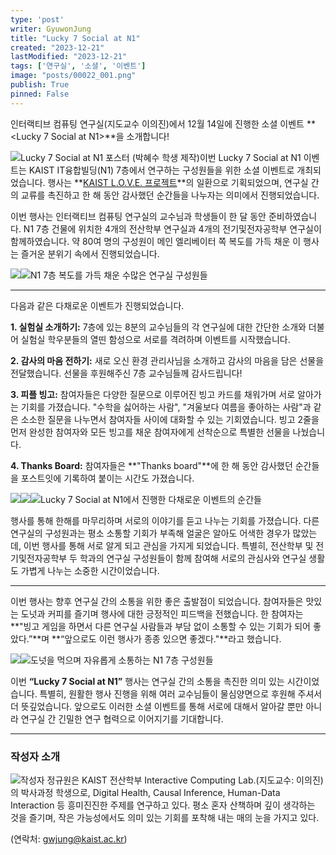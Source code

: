 ```yaml
---
type: 'post'
writer: GyuwonJung
title: "Lucky 7 Social at N1"
created: "2023-12-21"
lastModified: "2023-12-21"
tags: ['연구실', '소셜', '이벤트']
image: "posts/00022_001.png"
publish: True
pinned: False
---
```


인터랙티브 컴퓨팅 연구실(지도교수 이의진)에서 12월 14일에 진행한 소셜 이벤트 **\<Lucky 7 Social at N1\>**을 소개합니다!

![](/posts/00022_001.png)Lucky 7 Social at N1 포스터 (박혜수 학생 제작)이번 Lucky 7 Social at N1 이벤트는 KAIST IT융합빌딩(N1) 7층에서 연구하는 구성원들을 위한 소셜 이벤트로 개최되었습니다. 행사는 **[KAIST L.O.V.E. 프로젝트](https://leadership.kaist.ac.kr/ko/page/sub/sub_0402.do)**의 일환으로 기획되었으며, 연구실 간의 교류를 촉진하고 한 해 동안 감사했던 순간들을 나누자는 의미에서 진행되었습니다.

  


이번 행사는 인터랙티브 컴퓨팅 연구실의 교수님과 학생들이 한 달 동안 준비하였습니다. N1 7층 건물에 위치한 4개의 전산학부 연구실과 4개의 전기및전자공학부 연구실이 함께하였습니다. 약 80여 명의 구성원이 메인 엘리베이터 쪽 복도를 가득 채운 이 행사는 즐거운 분위기 속에서 진행되었습니다.  


  


![](/posts/00022_002.jpg)![](/posts/00022_003.jpg)N1 7층 복도를 가득 채운 수많은 연구실 구성원들  




---

다음과 같은 다채로운 이벤트가 진행되었습니다.

  


**1. 실험실 소개하기:** 7층에 있는 8분의 교수님들의 각 연구실에 대한 간단한 소개와 더불어 실험실 학우분들의 열띤 함성으로 서로를 격려하며 이벤트를 시작했습니다.

**2. 감사의 마음 전하기:** 새로 오신 환경 관리사님을 소개하고 감사의 마음을 담은 선물을 전달했습니다. 선물을 후원해주신 7층 교수님들께 감사드립니다!

**3. 피플 빙고:** 참여자들은 다양한 질문으로 이루어진 빙고 카드를 채워가며 서로 알아가는 기회를 가졌습니다. "수학을 싫어하는 사람", "겨울보다 여름을 좋아하는 사람"과 같은 소소한 질문을 나누면서 참여자들 사이에 대화할 수 있는 기회였습니다. 빙고 2줄을 먼저 완성한 참여자와 모든 빙고를 채운 참여자에게 선착순으로 특별한 선물을 나눴습니다.

**4. Thanks Board:** 참여자들은 **"Thanks board"**에 한 해 동안 감사했던 순간들을 포스트잇에 기록하여 붙이는 시간도 가졌습니다.

  


![](/posts/00022_004.jpg)![](/posts/00022_005.jpg)![](/posts/00022_006.jpg)Lucky 7 Social at N1에서 진행한 다채로운 이벤트의 순간들  


행사를 통해 한해를 마무리하며 서로의 이야기를 듣고 나누는 기회를 가졌습니다. 다른 연구실의 구성원과는 평소 소통할 기회가 부족해 얼굴은 알아도 어색한 경우가 많았는데, 이번 행사를 통해 서로 알게 되고 관심을 가지게 되었습니다. 특별히, 전산학부 및 전기및전자공학부 두 학과의 연구실 구성원들이 함께 참여해 서로의 관심사와 연구실 생활도 가볍게 나누는 소중한 시간이었습니다.

  




---

이번 행사는 향후 연구실 간의 소통을 위한 좋은 출발점이 되었습니다. 참여자들은 맛있는 도넛과 커피를 즐기며 행사에 대한 긍정적인 피드백을 전했습니다. 한 참여자는 **"빙고 게임을 하면서 다른 연구실 사람들과 부담 없이 소통할 수 있는 기회가 되어 좋았다.”**며 **“앞으로도 이런 행사가 종종 있으면 좋겠다."**라고 했습니다.

![](/posts/00022_007.jpg)![](/posts/00022_008.jpg)도넛을 먹으며 자유롭게 소통하는 N1 7층 구성원들  


이번 **“Lucky 7 Social at N1”** 행사는 연구실 간의 소통을 촉진한 의미 있는 시간이었습니다. 특별히, 원활한 행사 진행을 위해 여러 교수님들이 물심양면으로 후원해 주셔서 더 뜻깊었습니다. 앞으로도 이러한 소셜 이벤트를 통해 서로에 대해서 알아갈 뿐만 아니라 연구실 간 긴밀한 연구 협력으로 이어지기를 기대합니다. 

  




---

### 작성자 소개

![](/posts/00022_009.jpg)작성자 정규원은 KAIST 전산학부 Interactive Computing Lab.(지도교수: 이의진)의 박사과정 학생으로, Digital Health, Causal Inference, Human-Data Interaction 등 흥미진진한 주제를 연구하고 있다. 평소 혼자 산책하며 깊이 생각하는 것을 즐기며, 작은 가능성에서도 의미 있는 기회를 포착해 내는 매의 눈을 가지고 있다.

(연락처: gwjung@kaist.ac.kr)


